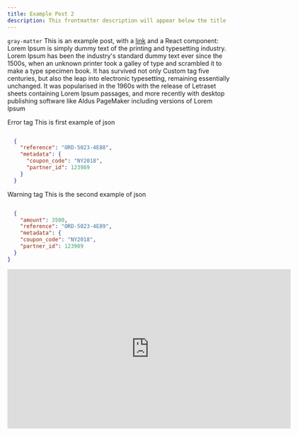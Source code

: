 ```yaml
---
title: Example Post 2
description: This frontmatter description will appear below the title
---
```


`gray-matter` This is an example post, with a [link](https://nextjs.org) and a React component:
Lorem Ipsum is simply dummy text of the printing and typesetting industry.
Lorem Ipsum has been the industry's standard dummy text ever since the 1500s,
when an unknown printer took a galley of type and scrambled it to make a type specimen book.
It has survived not only <Tag type="success">Custom tag</Tag> five centuries, but also the leap into electronic typesetting,
remaining essentially unchanged. It was popularised in the 1960s with the release of Letraset
sheets containing Lorem Ipsum passages, and more recently with desktop publishing software like
Aldus PageMaker including versions of Lorem Ipsum

<tabs>
<tab title="First code example">

<Tag type="error">Error tag</Tag> This is first example of json

```json

  {
    "reference": "ORD-5023-4E88",
    "metadata": {
      "coupon_code": "NY2018",
      "partner_id": 123989
    }
  }
```

</tab>
<tab title="Second code example">

<Tag type="warning">Warning tag</Tag> This is the second example of json

```json

  {
    "amount": 3500,
    "reference": "ORD-5023-4E89",
    "metadata": {
    "coupon_code": "NY2018",
    "partner_id": 123989
  }
}
```

</tab>

<tab title="Video tab">

<iframe id="ytplayer" type="text/html" width="640" height="360" src="http://www.youtube.com/embed/M7lc1UVf-VE?autoplay=1&origin=http://example.com" frameborder="0"/>


</tab>

</tabs>

## First anchor

The title and description are pulled from the MDX file and processed using `gray-matter`.
Additionally, links are rendered using a custom component passed to `next-mdx-remote`.
Lorem Ipsum is simply dummy text of the printing and typesetting industry.
Lorem Ipsum has been the industrys standard dummy text ever since the 1500s,
when an unknown printer took a galley of type and scrambled it to make a type specimen book.
It has survived not only five centuries, but also the leap into electronic typesetting,
remaining essentially unchanged. It was popularised in the 1960s with the release of Letraset
sheets containing Lorem Ipsum passages, and more recently with desktop publishing software like
Aldus PageMaker including versions of Lorem Ipsum

![title](https://images.ctfassets.net/hrltx12pl8hq/7yQR5uJhwEkRfjwMFJ7bUK/dc52a0913e8ff8b5c276177890eb0129/offset_comp_772626-opt.jpg?fit=fill&w=800&h=300)

## Second anchor

The title and description are pulled from the MDX file and processed using `gray-matter`.
Additionally, links are rendered using a custom component passed to `next-mdx-remote`.
Lorem Ipsum is simply dummy text of the printing and typesetting industry.
Lorem Ipsum has been the industrys standard dummy text ever since the 1500s,
when an unknown printer took a galley of type and scrambled it to make a type specimen book.
It has survived not only five centuries, but also the leap into electronic typesetting,
remaining essentially unchanged. It was popularised in the 1960s with the release of Letraset
sheets containing Lorem Ipsum passages, and more recently with desktop publishing software like
Aldus PageMaker including versions of Lorem Ipsum

Go back [home](/).
